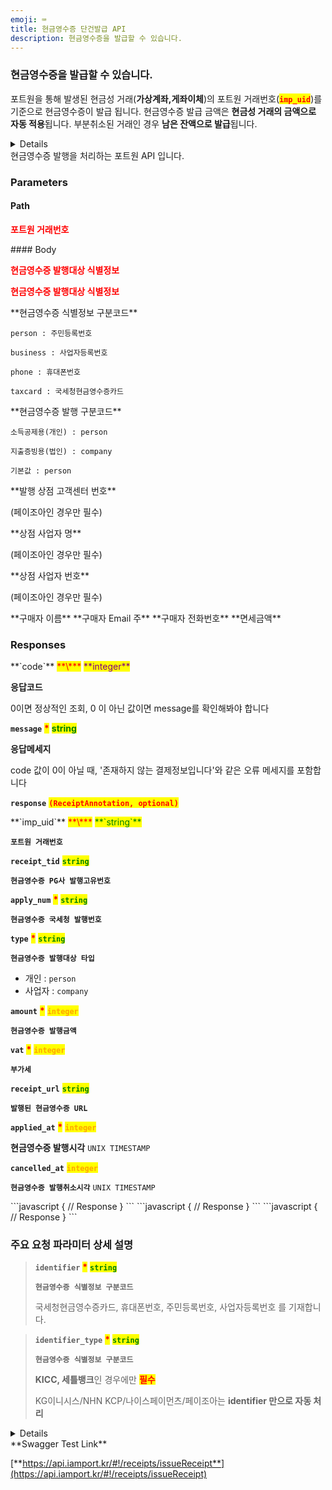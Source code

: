 ```yaml
---
emoji: ⌨
title: 현금영수증 단건발급 API
description: 현금영수증을 발급할 수 있습니다.
---
```





### 현금영수증을 발급할 수 있습니다.

포트원을 통해 발생된 현금성 거래(**가상계좌,게좌이체**)의 포트원 거래번호(<mark style="color:red;">**`imp_uid`**</mark>)를 기준으로 현금영수증이 발급 됩니다. 현금영수증 발급 금액은 **현금성 거래의 금액으로 자동 적용**됩니다. 부분취소된 거래인 경우 **남은 잔액으로 발급**됩니다.

<Details>
<p slot="summary"><strong>지원되는 PG사</strong> 확인하기</p>

* **KG 이니시스**
* **NHN KCP**
* **Settle Bank**
* **NICE Payments**
* **PayJoa(다우)**
* **KICC**

</Details>

<Swagger method="post" path="/receipts/{imp_uid}" baseUrl="https://api.iamport.kr" summary="현금거래에 대한 현금영수증을 발급합니다.">
<SwaggerDescription>
현금영수증 발행을 처리하는 포트원 API 입니다.

</SwaggerDescription>

### Parameters

#### Path

<SwaggerParameter name="imp_uid" type="String" required="true">
<mark style="color:red;">

**포트원 거래번호**

</mark>

</SwaggerParameter>
#### Body

<SwaggerParameter name="product_type" type="String" required="true">
<mark style="color:red;">

**현금영수증 발행대상 식별정보**

</mark>

</SwaggerParameter>
<SwaggerParameter name="identifier" type="String" required="true">
<mark style="color:red;">

**현금영수증 발행대상 식별정보**

</mark>

</SwaggerParameter>
<SwaggerParameter name="identifier_type" type="String">
**현금영수증 식별정보 구분코드**

`person : 주민등록번호`

`business : 사업자등록번호`

`phone : 휴대폰번호`

`taxcard : 국세청현금영수증카드`

</SwaggerParameter>
<SwaggerParameter name="type" type="String">
**현금영수증 발행 구분코드**

`소득공제용(개인) : person`

`지출증빙용(법인) : company`

`기본값 : person`

</SwaggerParameter>
<SwaggerParameter name="company_tel" type="String">
**발행 상점 고객센터 번호**

(페이조아인 경우만 필수)

</SwaggerParameter>
<SwaggerParameter name="company_name" type="String">
**상점 사업자 명**

(페이조아인 경우만 필수)

</SwaggerParameter>
<SwaggerParameter name="corp_reg_no" type="String">
**상점 사업자 번호**

(페이조아인 경우만 필수)

</SwaggerParameter>
<SwaggerParameter name="buyer_name" type="String">
**구매자 이름**

</SwaggerParameter>
<SwaggerParameter name="buyer_email" type="String">
**구매자 Email 주**

</SwaggerParameter>
<SwaggerParameter name="buyer_tel" type="String">
**구매자 전화번호**

</SwaggerParameter>
<SwaggerParameter name="tax_free" type="integer">
**면세금액**

</SwaggerParameter>


### Responses

<SwaggerResponse status="200: OK" description="성공">
<Tabs>
<Tab title="ReceiptResponse">
**`code`** <mark style="color:red;">**\***</mark> <mark style="color:purple;">**integer**</mark>

**응답코드**

0이면 정상적인 조회, 0 이 아닌 값이면 message를 확인해봐야 합니다



**`message`** <mark style="color:red;">**\***</mark> <mark style="color:green;">**string**</mark>

**응답메세지**

code 값이 0이 아닐 때, '존재하지 않는 결제정보입니다'와 같은 오류 메세지를 포함합니다



**`response`** <mark style="color:red;">**`(ReceiptAnnotation, optional)`**</mark>

</Tab>
</Tabs>

<Tabs>
<Tab title="ReceiptAnnotation">
**`imp_uid`** <mark style="color:red;">**\***</mark> <mark style="color:green;">**`string`**</mark>

**`포트원 거래번호`**



**`receipt_tid`** <mark style="color:green;">**`string`**</mark>

**`현금영수증 PG사 발행고유번호`**



**`apply_num`** <mark style="color:red;">**\***</mark> <mark style="color:green;">**`string`**</mark>

**`현금영수증 국세청 발행번호`**



**`type`** <mark style="color:red;">**\***</mark> <mark style="color:green;">**`string`**</mark>

**`현금영수증 발행대상 타입`**

* 개인 : `person`
* 사업자 : `company`



**`amount`** <mark style="color:red;">**\***</mark> <mark style="color:orange;">**`integer`**</mark>

**`현금영수증 발행금액`**



**`vat`** <mark style="color:red;">**\***</mark> <mark style="color:orange;">**`integer`**</mark>

**`부가세`**



**`receipt_url`** <mark style="color:green;">**`string`**</mark>

**`발행된 현금영수증 URL`**


**`applied_at`** <mark style="color:red;">**\***</mark> <mark style="color:orange;">**`integer`**</mark>

**현금영수증 발행시각** `UNIX TIMESTAMP`



**`cancelled_at`** <mark style="color:orange;">**`integer`**</mark>

**`현금영수증 발행취소시각`** `UNIX TIMESTAMP`

</Tab>
</Tabs>

</SwaggerResponse>

<SwaggerResponse status="400: Bad Request" description="필수 파라미터가 누락된 경우, 결제완료(paid)가 아닌 결제 건에 대해 발행요청한 경우, 이미 현금영수증 발행된 건에 대해 요청한 경우">
```javascript
{
    // Response
}
```

</SwaggerResponse>

<SwaggerResponse status="401: Unauthorized" description="인증 Token이 전달되지 않았거나 유효하지 않은 경우">
```javascript
{
    // Response
}
```

</SwaggerResponse>

<SwaggerResponse status="500: Internal Server Error" description="현금영수증 발행에 실패한 경우">
```javascript
{
    // Response
}
```

</SwaggerResponse>

</Swagger>

### **주요 요청 파라미터 상세 설명**

> **`identifier`** <mark style="color:red;">**\***</mark> <mark style="color:green;">**`string`**</mark>
>
> **`현금영수증 식별정보 구분코드`**
>
> 국세청현금영수증카드, 휴대폰번호, 주민등록번호, 사업자등록번호 를 기재합니다.

> **`identifier_type`** <mark style="color:red;">**\***</mark> <mark style="color:green;">**`string`**</mark>
>
> **`현금영수증 식별정보 구분코드`**
>
> **KICC, 세틀뱅크**인 경우에만 <mark style="color:red;">**필수**</mark>
>
> KG이니시스/NHN KCP/나이스페이먼츠/페이조아는 **identifier 만으로 자동 처리**

<Details>
<p slot="summary">Response Model Schema</p>

```json
{
  "code": 0,
  "message": "string",
  "response": {
    "imp_uid": "string",
    "receipt_tid": "string",
    "apply_num": "string",
    "type": "person",
    "amount": 0,
    "vat": 0,
    "receipt_url": "string",
    "applied_at": 0,
    "cancelled_at": 0
 }
}
```

</Details>

<Hint style="success">
**Swagger Test Link**

[**https://api.iamport.kr/#!/receipts/issueReceipt**](https://api.iamport.kr/#!/receipts/issueReceipt)
</Hint>
